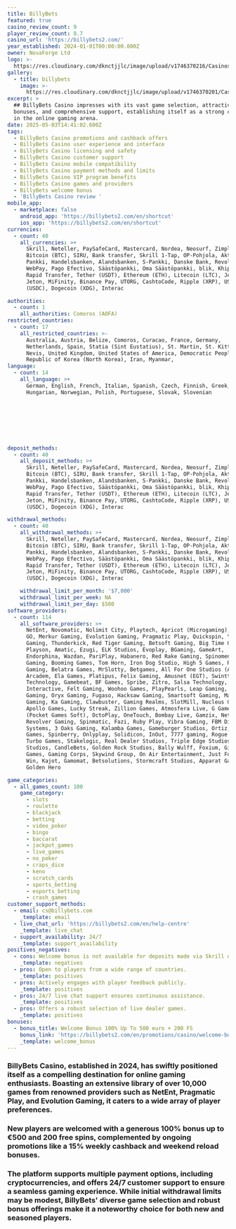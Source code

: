 ```yaml
---
title: BillyBets
featured: true
casino_review_count: 9
player_review_count: 8.7
casino_url: 'https://billybets2.com/'
year_established: 2024-01-01T00:00:00.000Z
owner: NovaForge Ltd
logo: >-
  https://res.cloudinary.com/dknctjjlc/image/upload/v1746370216/Casinos/BillyBets/Screenshot_2025-05-04_at_17.49.39_smbrt2.png
gallery:
  - title: billybets
    image: >-
      https://res.cloudinary.com/dknctjjlc/image/upload/v1746370201/Casinos/BillyBets/Screenshot_2025-05-04_at_17.49.08_zkdxjo.png
excerpt: >
  ## BillyBets Casino impresses with its vast game selection, attractive
  bonuses, and comprehensive support, establishing itself as a strong contender
  in the online gaming arena.
date: 2025-05-03T14:41:02.600Z
tags:
  - BillyBets Casino promotions and cashback offers
  - BillyBets Casino user experience and interface
  - BillyBets Casino licensing and safety
  - BillyBets Casino customer support
  - BillyBets Casino mobile compatibility
  - BillyBets Casino payment methods and limits
  - BillyBets Casino VIP program benefits
  - BillyBets Casino games and providers
  - BillyBets welcome bonus
  - 'BillyBets Casino review '
mobile_app:
  - marketplace: false
    android_app: 'https://billybets2.com/en/shortcut'
    ios_app: 'https://billybets2.com/en/shortcut'
currencies:
  - count: 40
    all_currencies: >+
      Skrill, Neteller, PaySafeCard, Mastercard, Nordea, Neosurf, Zimpler,
      Bitcoin (BTC), SIRU, Bank transfer, Skrill 1-Tap, OP-Pohjola, Aktia, POP
      Pankki, Handelsbanken, Alandsbanken, S-Pankki, Danske Bank, Revolut,
      WebPay, Pago Efectivo, Säästöpankki, Oma Säästöpankki, blik, Khipu, Mach,
      Rapid Transfer, Tether (USDT), Ethereum (ETH), Litecoin (LTC), Jetonbank,
      Jeton, MiFinity, Binance Pay, UTORG, CashtoCode, Ripple (XRP), USD Coin
      (USDC), Dogecoin (XDG), Interac

authorities:
  - count: 1
    all_authorities: Comoros (AOFA)
restricted_countries:
  - count: 17
    all_restricted_countries: >-
      Australia, Austria, Belize, Comoros, Curacao, France, Germany,
      Netherlands, Spain, Statia (Sint Eustatius), St. Martin, St. Kitts &
      Nevis, United Kingdom, United States of America, Democratic People's
      Republic of Korea (North Korea), Iran, Myanmar,
language:
  - count: 14
    all_language: >+
      German, English, French, Italian, Spanish, Czech, Finnish, Greek,
      Hungarian, Norwegian, Polish, Portuguese, Slovak, Slovenian








deposit_methods:
  - count: 40
    all_deposit_methods: >+
      Skrill, Neteller, PaySafeCard, Mastercard, Nordea, Neosurf, Zimpler,
      Bitcoin (BTC), SIRU, Bank transfer, Skrill 1-Tap, OP-Pohjola, Aktia, POP
      Pankki, Handelsbanken, Alandsbanken, S-Pankki, Danske Bank, Revolut,
      WebPay, Pago Efectivo, Säästöpankki, Oma Säästöpankki, blik, Khipu, Mach,
      Rapid Transfer, Tether (USDT), Ethereum (ETH), Litecoin (LTC), Jetonbank,
      Jeton, MiFinity, Binance Pay, UTORG, CashtoCode, Ripple (XRP), USD Coin
      (USDC), Dogecoin (XDG), Interac

withdrawal_methods:
  - count: 40
    all_withdrawal_methods: >+
      Skrill, Neteller, PaySafeCard, Mastercard, Nordea, Neosurf, Zimpler,
      Bitcoin (BTC), SIRU, Bank transfer, Skrill 1-Tap, OP-Pohjola, Aktia, POP
      Pankki, Handelsbanken, Alandsbanken, S-Pankki, Danske Bank, Revolut,
      WebPay, Pago Efectivo, Säästöpankki, Oma Säästöpankki, blik, Khipu, Mach,
      Rapid Transfer, Tether (USDT), Ethereum (ETH), Litecoin (LTC), Jetonbank,
      Jeton, MiFinity, Binance Pay, UTORG, CashtoCode, Ripple (XRP), USD Coin
      (USDC), Dogecoin (XDG), Interac

    withdrawal_limit_per_month: '$7,000'
    withdrawal_limit_per_week: NA
    withdrawal_limit_per_day: $500
software_providers:
  - count: 114
    all_software_providers: >+
      NetEnt, Novomatic, Nolimit City, Playtech, Apricot (Microgaming), Play'n
      GO, Merkur Gaming, Evolution Gaming, Pragmatic Play, Quickspin, Yggdrasil
      Gaming, Thunderkick, Red Tiger Gaming, Betsoft Gaming, Big Time Gaming,
      Playson, Amatic, Ezugi, ELK Studios, Evoplay, BGaming, GameArt,
      Endorphina, Wazdan, PariPlay, Habanero, Red Rake Gaming, Spinomenal, 1X2
      Gaming, Booming Games, Tom Horn, Iron Dog Studio, High 5 Games, Relax
      Gaming, Belatra Games, MrSlotty, Betgames, All For One Studios (ALL41),
      Arcadem, Ela Games, Platipus, Felix Gaming, Amusnet (EGT), Swintt, Casino
      Technology, Gamebeat, BF Games, Spribe, Zitro, Salsa Technology, Kiron
      Interactive, Felt Gaming, Woohoo Games, PlayPearls, Leap Gaming, Caleta
      Gaming, Oryx Gaming, Fugaso, Hacksaw Gaming, Smartsoft Gaming, Mascot
      Gaming, Ka Gaming, Clawbuster, Gaming Realms, SlotMill, Nucleus Gaming,
      Apollo Games, Lucky Streak, Zillion Games, Atmosfera Live, G Games, PGsoft
      (Pocket Games Soft), OctoPlay, OneTouch, Bombay Live, Gamzix, NetGaming,
      Revolver Gaming, Spinmatic, Fazi, Ruby Play, Vibra Gaming, FBM Digital
      Systems, 3 Oaks Gaming, Kalamba Games, Gameburger Studios, Ortiz, Fantasma
      Games, Spinberry, Onlyplay, Solidicon, InOut, 7777 gaming, Rogue Gaming,
      Turbo Games, Stakelogic, Real Dealer Studios, Triple Edge Studios, Switch
      Studios, CandleBets, Golden Rock Studios, Bally Wulff, Foxium, Givme
      Games, Gaming Corps, Skywind Group, On Air Entertainment, Just For The
      Win, Kajot, Gamomat, Betsolutions, Stormcraft Studios, Apparat Gaming,
      Golden Hero

game_categories:
  - all_games_count: 100
    game_category:
      - slots
      - roulette
      - blackjack
      - betting
      - video_poker
      - bingo
      - baccarat
      - jackpot_games
      - live_games
      - no_poker
      - craps_dice
      - keno
      - scratch_cards
      - sports_betting
      - esports_betting
      - crash_games
customer_support_methods:
  - email: cs@billybets.com
    _template: email
  - live_chat_url: 'https://billybets2.com/en/help-centre'
    _template: live_chat
  - support_availability: 24/7
    _template: support_availability
positives_negatives:
  - cons: Welcome bonus is not available for deposits made via Skrill or Neteller.
    _template: negatives
  - pros: Open to players from a wide range of countries.
    _template: positives
  - pros: Actively engages with player feedback publicly.
    _template: positives
  - pros: 24/7 live chat support ensures continuous assistance.
    _template: positives
  - pros: Offers a robust selection of live dealer games.
    _template: positives
bonuses:
  - bonus_title: Welcome Bonus 100% Up To 500 euro + 200 FS
    bonus_link: 'https://billybets2.com/en/promotions/casino/welcome-bonus'
    _template: welcome_bonus
---
```


### BillyBets Casino, established in 2024, has swiftly positioned itself as a compelling destination for online gaming enthusiasts. Boasting an extensive library of over 10,000 games from renowned providers such as NetEnt, Pragmatic Play, and Evolution Gaming, it caters to a wide array of player preferences. 

### New players are welcomed with a generous 100% bonus up to €500 and 200 free spins, complemented by ongoing promotions like a 15% weekly cashback and weekend reload bonuses. 

### The platform supports multiple payment options, including cryptocurrencies, and offers 24/7 customer support to ensure a seamless gaming experience. While initial withdrawal limits may be modest, BillyBets' diverse game selection and robust bonus offerings make it a noteworthy choice for both new and seasoned players.
